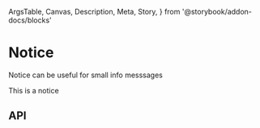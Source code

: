   ArgsTable,
  Canvas,
  Description,
  Meta,
  Story,
} from '@storybook/addon-docs/blocks'

<Meta title="Components/Notice" component={Notice} />

# Notice

<Description>Notice can be useful for small info messsages</Description>

<Canvas>
  <Story name="Basic">
    <Notice>This is a notice</Notice>
  </Story>
</Canvas>

## API

<ArgsTable of={Notice} />
